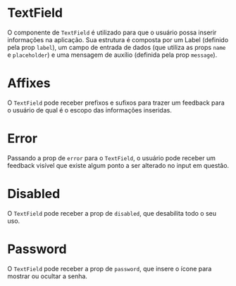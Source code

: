 

<Meta title='Data input|TextField' component={TextField} />

# TextField

O componente de `TextField` é utilizado para que o usuário possa inserir informações na aplicação. Sua estrutura é composta por um Label (definido pela prop `label`), um campo de entrada de dados (que utiliza as props `name` e `placeholder`) e uma mensagem de auxílio (definida pela prop `message`).

<Preview>
  <Story
    name='Base'
    parameters={{
      design: {
        type: 'figma',
        url: 'https://www.figma.com/file/O3bKxIcsj2rc1FNIRclJyT/Design-System?node-id=213%3A87'
      }
    }}
  >
    <ThemeProvider>
      <TextField name='base' label='Label' message='Message' placeholder='Placeholder' />
    </ThemeProvider>
  </Story>
</Preview>

# Affixes

O `TextField` pode receber prefixos e sufixos para trazer um feedback para o usuário de qual é o escopo das informações inseridas.

<Preview>
  <Story
    name='Affixes'
    parameters={{
      design: {
        type: 'figma',
        url: 'https://www.figma.com/file/O3bKxIcsj2rc1FNIRclJyT/Design-System?node-id=213%3A87'
      }
    }}
  >
    <ThemeProvider>
      <TextField name='prefix' label='Prefix' placeholder='Prefix' prefix='R$' />
      <TextField name='suffix' label='Suffix' placeholder='Suffix' suffix='reais' />
    </ThemeProvider>
  </Story>
</Preview>

# Error

Passando a prop de `error` para o `TextField`, o usuário pode receber um feedback visível que existe algum ponto a ser alterado no input em questão.

<Preview>
  <Story
    name='Error'
    parameters={{
      design: {
        type: 'figma',
        url: 'https://www.figma.com/file/O3bKxIcsj2rc1FNIRclJyT/Design-System?node-id=213%3A87'
      }
    }}
  >
    <ThemeProvider>
      <TextField name='error' label='Error' placeholder='Error TextField' error message='Required' />
    </ThemeProvider>
  </Story>
</Preview>

# Disabled

O `TextField` pode receber a prop de `disabled`, que desabilita todo o seu uso.

<Preview>
  <Story
    name='Disabled'
    parameters={{
      design: {
        type: 'figma',
        url: 'https://www.figma.com/file/O3bKxIcsj2rc1FNIRclJyT/Design-System?node-id=213%3A87'
      }
    }}
  >
    <ThemeProvider>
      <TextField
        name='disabled'
        label='Disabled'
        placeholder='Disabled TextField'
        disabled
        message='Disabled'
        prefix='R$'
        suffix='reais'
      />
    </ThemeProvider>
  </Story>
</Preview>

# Password

O `TextField` pode receber a prop de `password`, que insere o ícone para mostrar ou ocultar a senha.

<Preview>
  <Story
    name='Password'
    parameters={{
      design: {
        type: 'figma',
        url: 'https://www.figma.com/file/O3bKxIcsj2rc1FNIRclJyT/Design-System?node-id=213%3A87'
      }
    }}
  >
    <ThemeProvider>
      <TextField
        type='password'
        name='password'
        label='Password'
        placeholder='Password TextField'
        message='Password'
        password
      />
    </ThemeProvider>
  </Story>
</Preview>

<Props of={TextField} />
